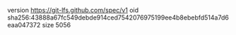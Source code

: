 version https://git-lfs.github.com/spec/v1
oid sha256:43888a67fc549debde914ced7542076975199ee4b8ebebfd514a7d6eaa047372
size 5056
